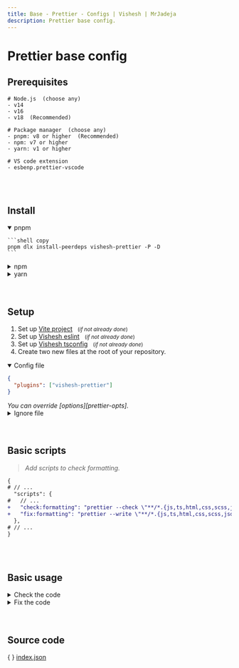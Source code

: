 ```yaml
---
title: Base - Prettier - Configs | Vishesh | MrJadeja
description: Prettier base config.
---
```



# Prettier base config

## Prerequisites

```shell
# Node.js  (choose any)
- v14
- v16
- v18  (Recommended)

# Package manager  (choose any)
- pnpm: v8 or higher  (Recommended)
- npm: v7 or higher
- yarn: v1 or higher

# VS code extension
- esbenp.prettier-vscode
```

<br />
<br />

## Install

<details open>
<summary>pnpm</summary>

    ```shell copy
    pnpm dlx install-peerdeps vishesh-prettier -P -D
    ```

</details>

<details >
<summary>npm</summary>

    ```shell copy
    npm exec install-peerdeps vishesh-prettier -- -D
    ```

</details>

<details >
<summary>yarn</summary>

    ```shell copy
    yarn dlx install-peerdeps vishesh-prettier -Y -D
    ```

</details>

<br />
<br />

## Setup

1. Set up [Vite project][vite] &nbsp;&nbsp;<small>(_if not already done_)</small>
2. Set up [Vishesh eslint][eslint] &nbsp;&nbsp;<small>(_if not already done_)</small>
3. Set up [Vishesh tsconfig][tsconfig] &nbsp;&nbsp;<small>(_if not already done_)</small>
4. Create two new files at the root of your repository.

<details open>
<summary>Config file</summary>

```json filename=".prettierrc" copy
{
  "plugins": ["vishesh-prettier"]
}
```

<Callout type="info">
  <em>You can override [options][prettier-opts].</em>
</Callout>

</details>

<details >
<summary>Ignore file</summary>

```js filename=".prettierignore" copy
.git
.next
dist
dist-ssr
node_modules
tsconfig.tsbuildinfo
types
*-lock.*
```

<Callout type="info">
  <em>_[Reference][prettier-ignore ] for ignore files_.</em>
</Callout>

</details>

<br />
<br />

## Basic scripts

> <em>Add scripts to check formatting.</em>

```diff filename="package.json"
{
# // ...
  "scripts": {
#   // ...
+   "check:formatting": "prettier --check \"**/*.{js,ts,html,css,scss,json}\"",
+   "fix:formatting": "prettier --write \"**/*.{js,ts,html,css,scss,json}\""
  },
# // ...
}
```

<br />
<br />

## Basic usage

<details>
<summary>Check the code</summary>

> <em>Check the code formatting against prettier options.</em>

<details open>
<summary>pnpm</summary>

```shell copy
pnpm check:formatting
```

</details>

<details >
<summary>npm</summary>

```shell copy
npm run check:formatting
```

</details>

<details >
<summary>yarn</summary>

```shell copy
yarn check:formatting
```

</details>

</details>

<details>
<summary>Fix the code</summary>

> <em>Fix the code formatting according to prettier options.</em>

<Callout type="warning" emoji="">
  <em>⚠️ &nbsp;Stage all the files before running the fix command.</em> <br />
  <em>👉 &nbsp;`git add .`</em>
</Callout>

<details open>
<summary>pnpm</summary>

```shell copy
pnpm fix:formatting
```

</details>

<details >
<summary>npm</summary>

```shell copy
npm run fix:formatting
```

</details>

<details >
<summary>yarn</summary>

```shell copy
yarn fix:formatting
```

</details>

</details>

<br />
<br />

## Source code

\{ \} [index.json](https://github.com/mrjadeja/vishesh/blob/main/src/packages/dev/prettier/index.json)

[prettier-opts]: https://prettier.io/docs/en/options.html "Prettier rules documentation"
[prettier-ignore]: https://prettier.io/docs/en/ignore.html "Prettier ignore documentation"
[vite]: https://vitejs.dev/guide/#scaffolding-your-first-vite-project "Setup vite project"
[eslint]: /configs/eslint/base "Vishesh eslint documentation"
[tsconfig]: /configs/tsconfig/base "Vishesh typescript documentation"
